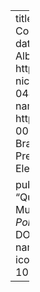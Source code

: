 ---
title: "Question of Timing: Pre-Electoral Coalitions in Multiparty Presidential Regimes"
date: 2022-03-11
author:
  - name: Adrián Albala
    url: http://www.pesquisar.unb.br/professor/adrian-nicolas-albala-young
    orcid: 0000-0002-0444-2952
    affiliation: University of Brasília
  - name: Lucas Couto
    url: https://lucascoutoz.netlify.app/
    orcid: 0000-0003-3278-499X
    affiliation: University of Brasília
categories:
  - Asia
  - Coalitional Presidentialism
  - Latin America
  - Pre-Electoral Coalitions
  - Presidentialism

pub-info:
  reference: >-
   <a href="http://www.pesquisar.unb.br/professor/adrian-nicolas-albala-young/"> A. Albala</a> and <strong>L. Couto</strong>. “Question of Timing: Pre-Electoral Coalitions in Multiparty Presidential Regimes.” <em>Brazilian Political Science Review</em> 17.1, 2023, pp. 1-28. DOI: <a href="doi.org/10.7910/DVN/9FSI8S"><code>doi.org/10.7910/DVN/9FSI8S</code></a>.
  links:
    - name: Published Version
      url: albala-couto.pdf
      icon: fa-solid fa-file-pdf
doi: 10.7910/DVN/9FSI8S
---